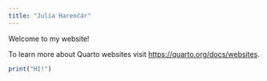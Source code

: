 ```yaml
---
title: "Julia Harenčár"
---
```


Welcome to my website!

To learn more about Quarto websites visit <https://quarto.org/docs/websites>.

```r
print("HI!")
```
